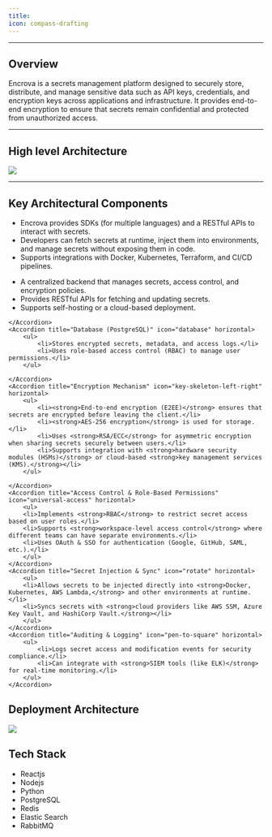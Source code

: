 ```yaml
---
title:
icon: compass-drafting
---
```


---
Overview
---
Encrova is a secrets management platform designed to securely store, distribute, and manage sensitive data such as API keys, credentials, and encryption keys across applications and infrastructure. It provides end-to-end encryption to ensure that secrets remain confidential and protected from unauthorized access.

---
High level Architecture
---

<Frame>
    <img src="/images/architecture.png" />
</Frame>

---
Key Architectural Components
---

<AccordionGroup cols={1}>
    <Accordion title="Client SDKs & APIs" icon="webhook" horizontal>
        <ul>
            <li>Encrova provides SDKs (for multiple languages) and a RESTful APIs to interact with secrets.</li>
            <li>Developers can fetch secrets at runtime, inject them into environments, and manage secrets without exposing them in code.</li>
            <li>Supports integrations with Docker, Kubernetes, Terraform, and CI/CD pipelines.</li>
            </ul>
    </Accordion>
    <Accordion title="Encrova Server" icon="server" horizontal>
        <ul>
            <li>A centralized backend that manages secrets, access control, and encryption policies.</li>
            <li>Provides RESTful APIs for fetching and updating secrets.</li>
            <li>Supports self-hosting or a cloud-based deployment.</li>
        </ul>

    </Accordion>
    <Accordion title="Database (PostgreSQL)" icon="database" horizontal>
        <ul>
            <li>Stores encrypted secrets, metadata, and access logs.</li>
            <li>Uses role-based access control (RBAC) to manage user permissions.</li>
        </ul>

    </Accordion>
    <Accordion title="Encryption Mechanism" icon="key-skeleton-left-right" horizontal>
        <ul>
            <li><strong>End-to-end encryption (E2EE)</strong> ensures that secrets are encrypted before leaving the client.</li>
            <li><strong>AES-256 encryption</strong> is used for storage.</li>
            <li>Uses <strong>RSA/ECC</strong> for asymmetric encryption when sharing secrets securely between users.</li>
            <li>Supports integration with <strong>hardware security modules (HSMs)</strong> or cloud-based <strong>key management services (KMS).</strong></li>
        </ul>

    </Accordion>
    <Accordion title="Access Control & Role-Based Permissions" icon="universal-access" horizontal>
        <ul>
        <li>Implements <strong>RBAC</strong> to restrict secret access based on user roles.</li>
        <li>Supports <strong>workspace-level access control</strong> where different teams can have separate environments.</li>
        <li>Uses OAuth & SSO for authentication (Google, GitHub, SAML, etc.).</li>
        </ul>
    </Accordion>
    <Accordion title="Secret Injection & Sync" icon="rotate" horizontal>
        <ul>
        <li>Allows secrets to be injected directly into <strong>Docker, Kubernetes, AWS Lambda,</strong> and other environments at runtime.</li>
        <li>Syncs secrets with <strong>cloud providers like AWS SSM, Azure Key Vault, and HashiCorp Vault.</strong></li>
        </ul>
    </Accordion>
    <Accordion title="Auditing & Logging" icon="pen-to-square" horizontal>
        <ul>
            <li>Logs secret access and modification events for security compliance.</li>
            <li>Can integrate with <strong>SIEM tools (like ELK)</strong> for real-time monitoring.</li>
        </ul>
    </Accordion>
</AccordionGroup>

## Deployment Architecture
<Frame>
    <img src="/images/encrova_deployment.png"/>
</Frame>

## Tech Stack

<ul>
    <li>Reactjs</li>
    <li>Nodejs</li>
    <li>Python</li>
    <li>PostgreSQL</li>
    <li>Redis</li>
    <li>Elastic Search</li>
    <li>RabbitMQ</li>
</ul>


